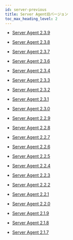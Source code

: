 ```yaml
---
id: server-previous
title: Server Agent旧バージョン
toc_max_heading_level: 2
---
```


-   [Server Agent 2.3.9](server-2_3_9)

-   [Server Agent 2.3.8](server-2_3_8)

-   [Server Agent 2.3.7](server-2_3_7)

-   [Server Agent 2.3.6](server-2_3_6)

-   [Server Agent 2.3.4](server-2_3_4)

-   [Server Agent 2.3.3](server-2_3_3)

-   [Server Agent 2.3.2](server-2_3_2)

-   [Server Agent 2.3.1](server-2_3_1)

-   [Server Agent 2.3.0](server-2_3_0)

-   [Server Agent 2.2.9](server-2_2_9)

-   [Server Agent 2.2.8](server-2_2_8)

-   [Server Agent 2.2.7](server-2_2_7)

-   [Server Agent 2.2.6](server-2_2_6)

-   [Server Agent 2.2.5](server-2_2_5)

-   [Server Agent 2.2.4](server-2_2_4)

-   [Server Agent 2.2.3](server-2_2_3)

-   [Server Agent 2.2.2](server-2_2_2)

-   [Server Agent 2.2.1](server-2_2_1)

-   [Server Agent 2.2.0](server-2_2_0)

-   [Server Agent 2.1.9](server-2_1_9)

-   [Server Agent 2.1.8](server-2_1_8)

-   [Server Agent 2.1.7](server-2_1_7)

